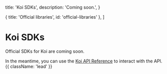 
  title: 'Koi SDKs',
  description:
    'Coming soon.',
}

  { title: 'Official libraries', id: 'official-libraries' },
]

# Koi SDKs

Official SDKs for Koi are <span className="italic text-orange-500">coming soon</span>.

In the meantime, you can use the [Koi API Reference](/reference) to interact with the API. {{ className: 'lead' }}

<Libraries />
